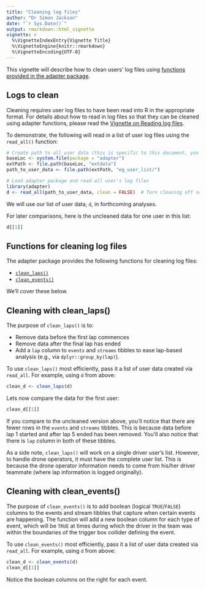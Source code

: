 ```yaml
---
title: "Cleaning log files"
author: "Dr Simon Jackson"
date: "`r Sys.Date()`"
output: rmarkdown::html_vignette
vignette: >
  %\VignetteIndexEntry{Vignette Title}
  %\VignetteEngine{knitr::rmarkdown}
  %\VignetteEncoding{UTF-8}
---
```


This vignette will describe how to clean users' log files using [functions provided in the adapter package](#functions-for-cleaning-log-files).

## Logs to clean

Cleaning requires user log files to have been read into R in the appropriate format. For details about how to read in log files so that they can be cleaned using adapter functions, please read the [Vignette on Reading log files](reading.html).

To demonstrate, the following will read in a list of user log files using the `read_all()` function:

```r
# Create path to all user data (this is specific to this document, you'll need to create your own)
baseLoc <- system.file(package = "adapter")
extPath <- file.path(baseLoc, "extdata")
path_to_user_data <- file.path(extPath, "eg_user_list/")

# Load adapter package and read all user's log files
library(adapter)
d <- read_all(path_to_user_data, clean = FALSE)  # Turn cleaning off so that we can do it separately
```

We will use our list of user data, `d`, in forthcoming analyses.

For later comparisons, here is the uncleaned data for one user in this list:

```r
d[[1]]
```

## Functions for cleaning log files

The adapter package provides the following functions for cleaning log files:

- [`clean_laps()`](#cleaning-with-clean_laps)
- [`clean_events()`](#cleaning-with-clean_events)

We'll cover these below.

## Cleaning with clean_laps()

The purpose of `clean_laps()` is to:

- Remove data before the first lap commences
- Remove data after the final lap has ended
- Add a `lap` column to `events` and `streams` tibbles to ease lap-based analysis (e.g., via `dplyr::group_by(lap)`).

To use `clean_laps()` most efficiently, pass it a list of user data created via `read_all`. For example, using `d` from above:

```r
clean_d <- clean_laps(d)
```

Lets now compare the data for the first user:

```r
clean_d[[1]]
```

If you compare to the uncleaned version above, you'll notice that there are fewer rows in the `events` and `streams` tibbles. This is because data before lap 1 started and after lap 5 ended has been removed. You'll also notice that there is `lap` column in both of these tibbles.

As a side note, `clean_laps()` will work on a single driver user's list. However, to handle drone operators, it must have the complete user list. This is because the drone operator information needs to come from his/her driver teammate (where lap information is logged originally).

## Cleaning with clean_events()

The purpose of `clean_events()` is to add boolean (logical `TRUE`/`FALSE`) columns to the events and stream tibbles that capture when certain events are happening. The function will add a new boolean column for each type of event, which will be `TRUE` at times during which the driver in the team was within the boundaries of the trigger box collider defining the event.

To use `clean_events()` most efficiently, pass it a list of user data created via `read_all`. For example, using `d` from above:

```r
clean_d <- clean_events(d)
clean_d[[1]]
```

Notice the boolean columns on the right for each event.
